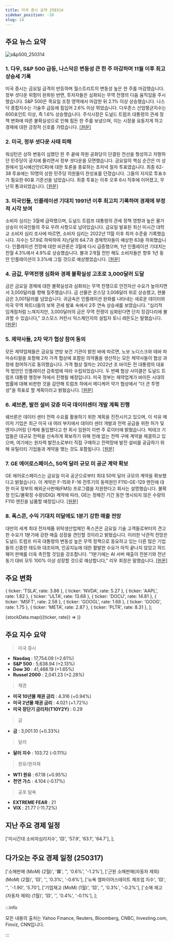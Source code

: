 ```yaml
---
title: 미국 증시 요약 250314
sidebar_position: -10
slug: 14
---
```


## 주요 뉴스 요약

![s&p500_250314](/map/250314.png)

### 1. **다우, S&P 500 급등, 나스닥은 변동성 큰 한 주 마감하며 11월 이후 최고 상승세 기록**

미국 증시는 금요일 급격히 반등하며 월스트리트의 변동성 높은 한 주를 마감했습니다. 정부 셧다운 위험이 완화된 반면, 투자자들은 심화되는 무역 전쟁의 다음 움직임을 주시했습니다. S&P 500은 목요일 조정 영역에서 마감한 뒤 2.1% 이상 상승했습니다. 나스닥 종합지수는 기술주 급등에 힘입어 2.6% 이상 뛰었습니다. 다우존스 산업평균지수는 600포인트 이상, 즉 1.6% 상승했습니다. 주식시장은 도널드 트럼프 대통령의 관세 정책 변화에 따른 불확실성으로 인해 힘든 한 주를 보냈으며, 이는 시장을 요동치게 하고 경제에 대한 긍정적 신호를 가렸습니다. [[원문]](https://finance.yahoo.com/news/live/stock-market-today-dow-sp-500-soar-nasdaq-rebounds-in-best-day-since-november-to-cap-volatile-week-200045291.html)

### 2. **미국, 정부 셧다운 사태 피해**

워싱턴은 상하 변동이 심했던 한 주 끝에 하원 공화당이 단결된 전선을 형성하고 저항하던 민주당이 궁지에 몰리면서 정부 셧다운을 모면했습니다. 금요일의 핵심 순간은 미 상원에서 임시예산안(CR)에 대한 토론을 종료하는 초저녁 절차 투표였습니다. 최종 62-38 투표에는 10명의 상원 민주당 의원들이 찬성표를 던졌습니다. 그들의 지지로 투표수가 필요한 60표 기준선을 넘었습니다. 최종 투표는 이후 오후 6시 직후에 이어졌고, 무난히 통과되었습니다. [[원문]](https://finance.yahoo.com/news/washington-has-averted-a-government-shutdown-211236090.html)

### 3. **미국인들, 인플레이션 기대치 1991년 이후 최고치 기록하며 경제에 부정적 시각 보여**

소비자 심리는 3월에 급락했으며, 도널드 트럼프 대통령의 관세 정책 영향과 높은 물가 상승이 미국인들의 주요 우려 사항으로 남아있습니다. 금요일 발표된 최신 미시간 대학교 소비자 심리 조사에 따르면, 소비자 심리는 2022년 11월 이후 최저 수준을 기록했습니다. 지수는 57.9로 하락하여 지난달의 64.7과 경제학자들이 예상한 63을 하회했습니다. 인플레이션 전망에 대한 비관론은 3월에 다시 급증했으며, 1년 인플레이션 기대치는 전월 4.3%에서 4.9%로 상승했습니다. 불과 2개월 전만 해도 소비자들은 향후 1년 동안 인플레이션이 3.3%에 그칠 것으로 예상했었습니다. [[원문]](https://finance.yahoo.com/news/americans-sour-on-economy-as-inflation-expectations-hit-highest-level-since-1991-145631578.html)

### 4. **금값, 무역전쟁 심화와 경제 불확실성 고조로 3,000달러 도달**

금은 금요일 경제에 대한 불확실성과 심화되는 무역 전쟁으로 안전자산 수요가 높아지면서 3,000달러를 향해 질주했습니다. 금 선물은 온스당 3,008달러 위로 상승했고, 현물 금은 3,001달러를 넘었습니다. 귀금속은 인플레이션 완화를 나타내는 새로운 데이터와 미국 무역 파트너들의 보복 관세 발표 속에서 2주 연속 상승세를 보였습니다. "심리적 임계점처럼 느껴지지만, 3,000달러의 금은 무역 전쟁이 심화된다면 단지 징검다리에 불과할 수 있습니다," 코스모스 커런시 익스체인지의 설립자 토니 레돈도는 말했습니다. [[원문]](https://finance.yahoo.com/news/gold-reaches-3000-as-trade-war-escalates-economic-uncertainty-rises-140658775.html)

### 5. **제약사들, 2차 약가 협상 참여 동의**

모든 제약업체들은 금요일 연방 보건 기관이 밝힌 바에 따르면, 노보 노디스크와 테바 파마슈티컬을 포함해 2차 가격 협상에 포함된 의약품을 생산하는 모든 제약사들이 협상 과정에 참여하기로 동의했습니다. 가격 협상 절차는 2022년 조 바이든 전 대통령의 대표적 법안인 인플레이션 감축법에 따라 수립되었습니다. 두 번째 협상 사이클은 도널드 트럼프 대통령 행정부 하에서 진행될 예정입니다. 미국 정부는 제약업계가 바이든 시대의 법률에 대해 비판한 것을 감안해 트럼프 하에서 메디케어 약가 협상에서 "더 큰 투명성"을 목표로 할 계획이라고 밝혔습니다. [[원문]](https://www.reuters.com/business/healthcare-pharmaceuticals/drugmakers-agree-participate-second-round-price-negotiations-2025-03-14/)

### 6. **셰브론, 발전 설비 갖춘 미국 데이터센터 개발 계획 진행**

쉐브론은 데이터 센터 전력 수요를 활용하기 위한 계획을 진전시키고 있으며, 이 석유 메이저 기업은 최근 미국 내 여러 부지에서 데이터 센터 개발과 전력 공급을 위한 허가 및 엔지니어링 단계에 돌입했다고 한 회사 임원이 이번 주 로이터에 밝혔습니다. 빅테크 기업들은 대규모 전력을 신속하게 확보하기 위해 전례 없는 전력 구매 계약을 체결하고 있으며, 여기에는 원자력 발전소로부터 직접 구매하고 전력망에 발전 설비를 공급하기 위해 유틸리티 기업들과 계약을 맺는 것도 포함됩니다. [[원문]](https://www.reuters.com/business/energy/ceraweek-chevron-advances-plans-develop-us-data-centers-with-power-generation-2025-03-14/)

### 7. **GE 에어로스페이스, 50억 달러 규모 미 공군 계약 확보**

GE 에어로스페이스는 금요일 미국 공군으로부터 최대 50억 달러 규모의 계약을 확보했다고 밝혔습니다. 이 계약은 F-15와 F-16 전투기의 동력원인 F110-GE-129 엔진에 대한 미국 정부의 해외군사판매(FMS) 프로그램을 지원한다고 회사는 설명했습니다. 불확정 인도/불확정 수량(IDIQ) 계약에 따라, GE는 정해진 기간 동안 명시되지 않은 수량의 F110 엔진을 납품할 예정입니다. [[원문]](https://www.reuters.com/business/aerospace-defense/ge-aerospace-secures-18-billion-us-air-force-contract-2025-03-14/)

### 8. **폭스콘, 수익 기대치 미달에도 1분기 강한 매출 전망**

대만의 세계 최대 전자제품 위탁생산업체인 폭스콘은 금요일 기술 고객들로부터의 견고한 수요가 1분기에 강한 매출 성장을 견인할 것이라고 밝혔습니다. 이러한 낙관적 전망은 도널드 트럼프 미국 대통령의 변동성 높은 무역 정책으로 동요하고 있는 다른 많은 기업들의 신중한 태도와 대조되며, 인공지능에 대한 활발한 수요가 아직 끝나지 않았고 하드웨어 판매를 더욱 촉진할 것임을 강조합니다. "1분기에는 AI 서버 매출이 전분기와 전년 동기 대비 모두 100% 이상 성장할 것으로 예상합니다," 리우 회장은 말했습니다. [[원문]](https://www.reuters.com/technology/worlds-top-electronics-maker-foxconn-q4-profit-drops-13-2025-03-14/)

## 주요 변화

  { ticker: 'TSLA', rate: 3.86 },
  { ticker: 'NVDA', rate: 5.27 },
  { ticker: 'AAPL', rate: 1.82 },
  { ticker: 'ULTA', rate: 13.68 },
  { ticker: 'DOCU', rate: 14.81 },
  { ticker: 'MSFT', rate: 2.58 },
  { ticker: 'GOOGL', rate: 1.68 },
  { ticker: 'GOOG', rate: 1.75 },
  { ticker: 'META', rate: 2.87 },
  { ticker: 'PLTR', rate: 8.31 },
];

{stockData.map(({ticker, rate}) => <StockCardMini key={ticker} ticker={ticker} rate={rate}></StockCardMini>)}

## 주요 지수 요약

> 미국 증시

- **Nasdaq** : 17,754.09 (+2.61%)
- **S&P 500** : 5,638.94 (+2.13%)
- **Dow 30** : 41,488.19 (+1.65%)
- **Russel 2000** : 2,041.23 (+2.28%)

> 채권

- **미국 10년물 채권 금리** : 4.316 (+0.94%)
- **미국 2년물 채권 금리** : 4.021 (+1.72%)
- **미국 장단기 금리차(T10Y2Y)** : 0.29

> 금

- **금** : 3,001.10 (+0.33%)

> 달러

- **달러 지수** : 103.72 (-0.11%)

> 원유/원자재

- **WTI 원유** : 67.18 (+0.95%)
- **천연 가스** : 4.104 (-0.17%)

> 공포 탐욕

- **EXTREME FEAR** : 21
- **VIX** : 21.77 (-11.72%)

## 지난 주요 경제 일정

  ['미시간대 소비자심리지수', '🟨', '57.9', '63.1', '64.7'],
];

<EconomicCalendar data={eventsData} />

## 다가오는 주요 경제 일정 (250317)

  ['소매판매 (MoM) (2월)', '🟥', '', '0.6%', '-1.2%'],
  ['근원 소매판매(자동차 제외) (MoM) (2월)', '🟨', '', '0.3%', '-0.6%'],
  ['뉴욕 엠파이어스테이트 제조업 지수', '🟨', '', '-1.90', '5.70'],
  ['기업재고 (MoM) (1월)', '🟨', '', '0.3%', '-0.2%'],
  ['소매 재고(자동차 제외) (1월)', '🟨', '', '0.4%', '-0.1%'],
];

<EconomicCalendar data={nextEventsData} />

:::info

모든 내용의 출처는 Yahoo Finance, Reuters, Bloomberg, CNBC, Investing.com, Finviz, CNN입니다.

:::
